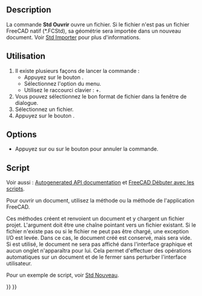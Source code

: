 <languages/>

{{Docnav/fr
|[[Std_New/fr|Nouveau]]
|[[Std_RecentFiles/fr|Fichiers récents]]
|[[Std_File_Menu/fr|Menu Fichier]]
|IconL=Std_New.svg
|IconR=
|IconC=Freecad.svg
}}

{{GuiCommand/fr
|Name=Std Open
|Name/fr=Std Ouvrir
|MenuLocation=Fichier → Ouvrir...
|Workbenches=Tous
|Shortcut={{KEY|Ctrl}}+{{KEY|O}}
|SeeAlso=[[Std_Import/fr|Std Importer]], [[Std_New/fr|Std Nouveau]]
}}

==Description==

La commande '''Std Ouvrir''' ouvre un fichier. Si le fichier n'est pas un fichier FreeCAD natif (*.FCStd), sa géométrie sera importée dans un nouveau document. Voir [[Std_Import/fr|Std Importer]] pour plus d'informations.

<span id="Usage"></span>
==Utilisation==

# Il existe plusieurs façons de lancer la commande :
#* Appuyez sur le bouton {{Button|[[Image:Std_Open.svg|16px]] [[Std_Open/fr|Ouvrir]]}}.
#* Sélectionnez l'option {{MenuCommand|Fichier → [[Image:Std_Open.svg|16px]] Ouvrir...}} du menu.
#* Utilisez le raccourci clavier : {{KEY|Ctrl}}+{{KEY|O}}.
# Vous pouvez sélectionnez le bon format de fichier dans la fenêtre de dialogue.
# Sélectionnez un fichier.
# Appuyez sur le bouton {{Button|Ouvrir}}.

==Options==

* Appuyez sur {{KEY|Échap}} ou sur le bouton {{Button|Annuler}} pour annuler la commande.

<span id="Scripting"></span>
==Script==

Voir aussi : [https://freecad.github.io/SourceDoc/ Autogenerated API documentation] et [[FreeCAD_Scripting_Basics/fr|FreeCAD Débuter avec les scripts]].

Pour ouvrir un document, utilisez la méthode {{incode|open(filepath)}} ou la méthode {{incode|openDocument(filepath, [hidden<nowiki>=</nowiki>False])}} de l'application FreeCAD.

Ces méthodes créent et renvoient un document et y chargent un fichier projet. L'argument {{incode|filepath}} doit être une chaîne pointant vers un fichier existant. Si le fichier n'existe pas ou si le fichier ne peut pas être chargé, une exception I/O est levée. Dans ce cas, le document créé est conservé, mais sera vide. Si {{incode|hidden<nowiki>=</nowiki>True}} est utilisé, le document ne sera pas affiché dans l'interface graphique et aucun onglet n'apparaîtra pour lui. Cela permet d'effectuer des opérations automatiques sur un document et de le fermer sans perturber l'interface utilisateur.

Pour un exemple de script, voir [[Std_New/fr#Script|Std Nouveau]].


{{Docnav/fr
|[[Std_New/fr|Nouveau]]
|[[Std_RecentFiles/fr|Fichiers récents]]
|[[Std_File_Menu/fr|Menu Fichier]]
|IconL=Std_New.svg
|IconR=
|IconC=Freecad.svg
}}

{{Std_Base_navi{{#translation:}}}}
{{Userdocnavi{{#translation:}}}}